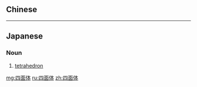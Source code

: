{{also|四面體}}
==Chinese==
{{zh-see|四面體}}

----

==Japanese==
{{ja-kanjitab|し|めん|たい|yomi=on}}

===Noun===
{{ja-noun|しめんたい}}

# [[tetrahedron]]

[[mg:四面体]]
[[ru:四面体]]
[[zh:四面体]]